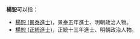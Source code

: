 '''楊恕'''可以指：
* [[楊恕_(景泰進士)|楊恕 (景泰進士)]]，景泰五年進士、明朝政治人物。
* [[楊恕_(正統進士)|楊恕 (正統進士)]]，正統十三年進士、明朝政治人物。
{{disambig}}